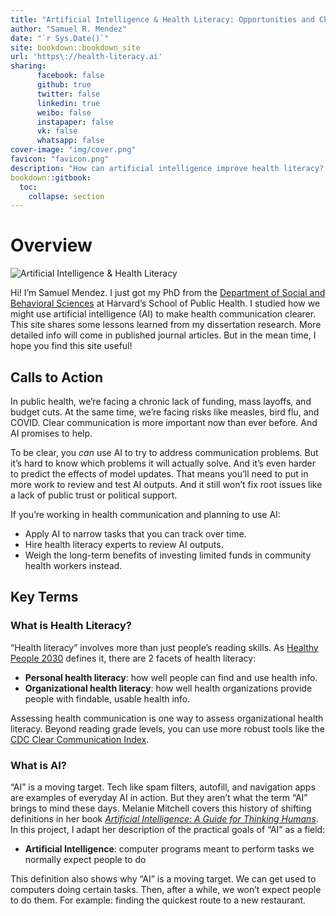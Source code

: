 ```yaml
--- 
title: "Artificial Intelligence & Health Literacy: Opportunities and Challenges"
author: "Samuel R. Mendez"
date: "`r Sys.Date()`"
site: bookdown::bookdown_site
url: 'https\://health-literacy.ai'
sharing:
      facebook: false
      github: true
      twitter: false
      linkedin: true
      weibo: false
      instapaper: false
      vk: false
      whatsapp: false
cover-image: "img/cover.png"
favicon: "favicon.png"
description: "How can artificial intelligence improve health literacy? Learn about AI in public health, organizational health literacy, and why narrow, well-tested applications matter. This site shares key lessons from Samuel Mendez’s Harvard dissertation on using AI to support clear, equitable health communication."
bookdown::gitbook:
  toc:
    collapse: section
---
```

# Overview

![Artificial Intelligence & Health Literacy](img/cover.jpg)\

Hi! I'm Samuel Mendez. I just got my PhD from the [Department of Social and Behavioral Sciences](https://hsph.harvard.edu/department/social-behavioral-sciences/) at Harvard's School of Public Health. I studied how we might use artificial intelligence (AI) to make health communication clearer. This site shares some lessons learned from my dissertation research. More detailed info will come in published journal articles. But in the mean time, I hope you find this site useful!

## Calls to Action

In public health, we're facing a chronic lack of funding, mass layoffs, and budget cuts. At the same time, we're facing risks like measles, bird flu, and COVID. Clear communication is more important now than ever before. And AI promises to help.

To be clear, you *can* use AI to try to address communication problems. But it’s hard to know which problems it will actually solve. And it's even harder to predict the effects of model updates. That means you’ll need to put in more work to review and test AI outputs. And it still won’t fix root issues like a lack of public trust or political support.

If you're working in health communication and planning to use AI:

* Apply AI to narrow tasks that you can track over time.
* Hire health literacy experts to review AI outputs.
* Weigh the long-term benefits of investing limited funds in community health workers instead.


## Key Terms


### What is Health Literacy?

"Health literacy" involves more than just people's reading skills. As [Healthy People 2030](https://odphp.health.gov/healthypeople/priority-areas/health-literacy-healthy-people-2030) defines it, there are 2 facets of health literacy:

  * **Personal health literacy**: how well people can find and use health info.
  * **Organizational health literacy**: how well health organizations provide people with findable, usable health info.
  
Assessing health communication is one way to assess organizational health literacy. Beyond reading grade levels, you can use more robust tools like the [CDC Clear Communication Index](https://www.cdc.gov/ccindex/index.html).

### What is AI?

"AI" is a moving target. Tech like spam filters, autofill, and navigation apps are examples of everyday AI in action. But they aren't what the term "AI" brings to mind these days. Melanie Mitchell covers this history of shifting definitions in her book *[Artificial Intelligence: A Guide for Thinking Humans](https://melaniemitchell.me/aibook/)*. In this project, I adapt her description of the practical goals of "AI" as a field:

  * **Artificial Intelligence**: computer programs meant to perform tasks we normally expect people to do

This definition also shows why "AI" is a moving target. We can get used to computers doing certain tasks. Then, after a while, we won't expect people to do them. For example: finding the quickest route to a new restaurant.
